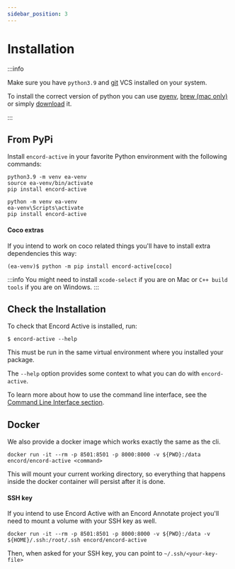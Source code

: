 ```yaml
---
sidebar_position: 3
---
```



# Installation

:::info

Make sure you have `python3.9` and [git](https://git-scm.com/download) VCS installed on your system.

To install the correct version of python you can use [pyenv](https://github.com/pyenv/pyenv), [brew (mac only)](https://formulae.brew.sh/formula/python@3.9) or simply [download](https://www.python.org/downloads) it.

:::

## From PyPi

Install `encord-active` in your favorite Python environment with the following commands:

<Tabs groupId="operating-systems">
  <TabItem value="linux-macos" label="Linux/macOS">

```shell
python3.9 -m venv ea-venv
source ea-venv/bin/activate
pip install encord-active
```

  </TabItem>
  <TabItem value="windows" label="Windows" default>

```shell
python -m venv ea-venv
ea-venv\Scripts\activate
pip install encord-active
```

  </TabItem>
</Tabs>

#### Coco extras

If you intend to work on coco related things you'll have to install extra dependencies this way:

```shell
(ea-venv)$ python -m pip install encord-active[coco]
```

:::info
You might need to install `xcode-select` if you are on Mac or `C++ build tools` if you are on Windows.
:::

## Check the Installation

To check that Encord Active is installed, run:

```shell
$ encord-active --help
```

This must be run in the same virtual environment where you installed your package.

The `--help` option provides some context to what you can do with `encord-active`.

To learn more about how to use the command line interface, see the [Command Line Interface section](./cli).

## Docker

We also provide a docker image which works exactly the same as the cli.

```shell
docker run -it --rm -p 8501:8501 -p 8000:8000 -v ${PWD}:/data encord/encord-active <command>
```

This will mount your current working directory, so everything that happens inside the docker container will persist after it is done.

#### SSH key

If you intend to use Encord Active with an Encord Annotate project you'll need to mount a volume with your SSH key as well.

```shell
docker run -it --rm -p 8501:8501 -p 8000:8000 -v ${PWD}:/data -v ${HOME}/.ssh:/root/.ssh encord/encord-active
```

Then, when asked for your SSH key, you can point to `~/.ssh/<your-key-file>`
